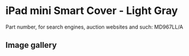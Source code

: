 
# iPad mini Smart Cover - Light Gray

Part number, for search engines, auction websites and such: MD967LL/A

## Image gallery

<div style={{ width: "768px" }}>
  <GalleryComponent
    images={[
      {
        original: "/everysource/MD967.png",
        thumbnail: "/everypreview/MD967.png",
      },
      {
        original: "/everysource/MD967_AV1_BLACK.png",
        thumbnail: "/everypreview/MD967_AV1_BLACK.png",
      },
      {
        original: "/everysource/MD967_AV1_WHITE.png",
        thumbnail: "/everypreview/MD967_AV1_WHITE.png",
      },
      {
        original: "/everysource/MD967_AV2.png",
        thumbnail: "/everypreview/MD967_AV2.png",
      },
      {
        original: "/everysource/MD967_AV2_BLACK.png",
        thumbnail: "/everypreview/MD967_AV2_BLACK.png",
      },
      {
        original: "/everysource/MD967_AV2_WHITE.png",
        thumbnail: "/everypreview/MD967_AV2_WHITE.png",
      },
      {
        original: "/everysource/MD967_AV3_BLACK.png",
        thumbnail: "/everypreview/MD967_AV3_BLACK.png",
      },
      {
        original: "/everysource/MD967_AV3_WHITE.png",
        thumbnail: "/everypreview/MD967_AV3_WHITE.png",
      },
      {
        original: "/everysource/MD967_AV4_BLACK.png",
        thumbnail: "/everypreview/MD967_AV4_BLACK.png",
      },
      {
        original: "/everysource/MD967_AV4_WHITE.png",
        thumbnail: "/everypreview/MD967_AV4_WHITE.png",
      },
      {
        original: "/everysource/MD967_AV5.png",
        thumbnail: "/everypreview/MD967_AV5.png",
      }
    ]}
  />
</div>